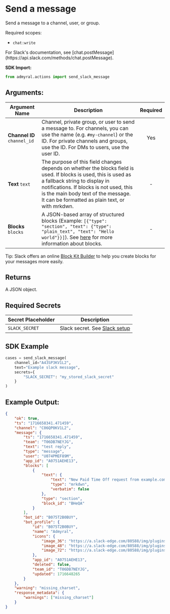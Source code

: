 
# Send a message

Send a message to a channel, user, or group.

Required scopes:

-   `chat:write`

<Callout type="info">
	For Slack's documentation, see
	[chat.postMessage](https://api.slack.com/methods/chat.postMessage).
</Callout>

**SDK Import:**

```python
from admyral.actions import send_slack_message
```

## Arguments:

| Argument Name               | Description                                                                                                                                                                                                                                                                           | Required |
| --------------------------- | ------------------------------------------------------------------------------------------------------------------------------------------------------------------------------------------------------------------------------------------------------------------------------------- | :------: |
| **Channel ID** `channel_id` | Channel, private group, or user to send a message to. For channels, you can use the name (e.g. `#my-channel`) or the ID. For private channels and groups, use the ID. For DMs to users, use the user ID.                                                                              |   Yes    |
| **Text** `text`             | The purpose of this field changes depends on whether the blocks field is used. If blocks is used, this is used as a fallback string to display in notifications. If blocks is not used, this is the main body text of the message. It can be formatted as plain text, or with mrkdwn. |    -     |
| **Blocks** `blocks`         | A JSON-based array of structured blocks (Example: `[{"type": "section", "text": {"type": "plain_text", "text": "Hello world"}}]`). See [here](https://api.slack.com/block-kit/building) for more information about blocks.                                                            |    -     |

Tip: Slack offers an online [Block Kit Builder](https://app.slack.com/block-kit-builder) to help you create blocks for your messages more easily.

## Returns

A JSON object.

## Required Secrets

| Secret Placeholder | Description                                                |
| ------------------ | ---------------------------------------------------------- |
| `SLACK_SECRET`     | Slack secret. See [Slack setup](/integrations/slack/slack) |

## SDK Example

```python
cases = send_slack_message(
	channel_id="A43SP3KV1L2",
	text="Example slack message",
	secrets={
		"SLACK_SECRET": "my_stored_slack_secret"
	}
)
```

## Example Output:

```json
{
	"ok": true,
	"ts": "1716658341.471459",
	"channel": "C06QP0KV1L2",
	"message": {
		"ts": "1716658341.471459",
		"team": "T06DB7NEYJG",
		"text": "test reply",
		"type": "message",
		"user": "U074PMEF89M",
		"app_id": "A0751AEHE13",
		"blocks": [
			{
				"text": {
					"text": "New Paid Time Off request from example.com|Fred Enriquez\n\n<https://example.com|View request>",
					"type": "mrkdwn",
					"verbatim": false
				},
				"type": "section",
				"block_id": "BHeQA"
			}
		],
		"bot_id": "B075T2B0BUY",
		"bot_profile": {
			"id": "B075T2B0BUY",
			"name": "Admyral",
			"icons": {
				"image_36": "https://a.slack-edge.com/80588/img/plugins/app/bot_36.png",
				"image_48": "https://a.slack-edge.com/80588/img/plugins/app/bot_48.png",
				"image_72": "https://a.slack-edge.com/80588/img/plugins/app/service_72.png"
			},
			"app_id": "A0751AEHE13",
			"deleted": false,
			"team_id": "T06DB7NEYJG",
			"updated": 1716648265
		}
	},
	"warning": "missing_charset",
	"response_metadata": {
		"warnings": ["missing_charset"]
	}
}
```

